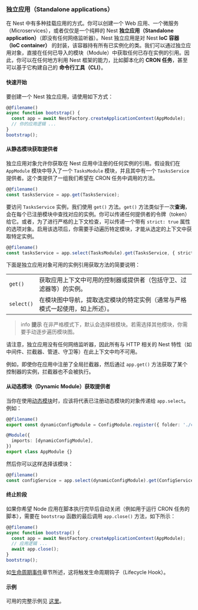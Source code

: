 ### 独立应用（Standalone applications）

在 Nest 中有多种挂载应用的方式。你可以创建一个 Web 应用、一个微服务（Microservices），或者仅仅是一个纯粹的 Nest **独立应用（Standalone application）**（即没有任何网络监听器）。Nest 独立应用是对 Nest **IoC 容器（IoC container）** 的封装，该容器持有所有已实例化的类。我们可以通过独立应用对象，直接在任何已导入的模块（Module）中获取任何已存在实例的引用。因此，你可以在任何地方利用 Nest 框架的能力，比如脚本化的 **CRON 任务**，甚至可以基于它构建自己的 **命令行工具（CLI）**。

#### 快速开始

要创建一个 Nest 独立应用，请使用如下方式：

```ts
@@filename()
async function bootstrap() {
  const app = await NestFactory.createApplicationContext(AppModule);
  // 你的应用逻辑 ...
}
bootstrap();
```

#### 从静态模块获取提供者

独立应用对象允许你获取在 Nest 应用中注册的任何实例的引用。假设我们在 `AppModule` 模块中导入了一个 `TasksModule` 模块，并且其中有一个 `TasksService` 提供者。这个类提供了一组我们希望在 CRON 任务中调用的方法。

```ts
@@filename()
const tasksService = app.get(TasksService);
```

要访问 `TasksService` 实例，我们使用 `get()` 方法。`get()` 方法类似于一次**查询**，会在每个已注册模块中查找对应的实例。你可以传递任何提供者的令牌（token）给它。或者，为了进行严格的上下文检查，可以传递一个带有 `strict: true` 属性的选项对象。启用该选项后，你需要手动遍历特定模块，才能从选定的上下文中获取特定实例。

```ts
@@filename()
const tasksService = app.select(TasksModule).get(TasksService, { strict: true });
```

下面是独立应用对象可用的实例引用获取方法的简要说明：

<table>
  <tbody>
    <tr>
      <td>
        <code>get()</code>
      </td>
      <td>获取应用上下文中可用的控制器或提供者（包括守卫、过滤器等）的实例。</td>
    </tr>
    <tr>
      <td>
        <code>select()</code>
      </td>
      <td>在模块图中导航，提取选定模块的特定实例（通常与严格模式一起使用，如上所述）。</td>
    </tr>
  </tbody>
</table>

> info **提示** 在非严格模式下，默认会选择根模块。若需选择其他模块，你需要手动逐步遍历模块图。

请注意，独立应用没有任何网络监听器，因此所有与 HTTP 相关的 Nest 特性（如中间件、拦截器、管道、守卫等）在此上下文中均不可用。

例如，即使你在应用中注册了全局拦截器，然后通过 `app.get()` 方法获取了某个控制器的实例，拦截器也不会被执行。

#### 从动态模块（Dynamic Module）获取提供者

当你在使用[动态模块](/fundamentals/dynamic-modules)时，应该将代表已注册动态模块的对象传递给 `app.select`。例如：

```ts
@@filename()
export const dynamicConfigModule = ConfigModule.register({ folder: './config' });

@Module({
  imports: [dynamicConfigModule],
})
export class AppModule {}
```

然后你可以这样选择该模块：

```ts
@@filename()
const configService = app.select(dynamicConfigModule).get(ConfigService, { strict: true });
```

#### 终止阶段

如果你希望 Node 应用在脚本执行完毕后自动关闭（例如用于运行 CRON 任务的脚本），需要在 `bootstrap` 函数的最后调用 `app.close()` 方法，如下所示：

```ts
@@filename()
async function bootstrap() {
  const app = await NestFactory.createApplicationContext(AppModule);
  // 应用逻辑 ...
  await app.close();
}
bootstrap();
```

如[生命周期事件](/fundamentals/lifecycle-events)章节所述，这将触发生命周期钩子（Lifecycle Hook）。

#### 示例

可用的完整示例见 [这里](https://github.com/nestjs/nest/tree/master/sample/18-context)。
